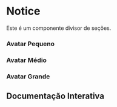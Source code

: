 

<Meta of={Story} />

# Notice

Este é um componente divisor de seções.

### Avatar Pequeno

<Canvas of={Story.AvatarSmall} />

### Avatar Médio

<Canvas of={Story.AvatarMedium} />

### Avatar Grande

<Canvas of={Story.AvatarLarge} />

## Documentação Interativa

<Primary />
<Controls />
